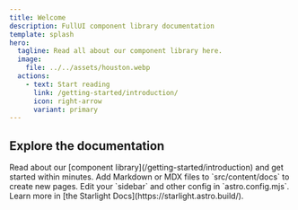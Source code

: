 ```yaml
---
title: Welcome
description: FullUI component library documentation
template: splash
hero:
  tagline: Read all about our component library here.
  image:
    file: ../../assets/houston.webp
  actions:
    - text: Start reading
      link: /getting-started/introduction/
      icon: right-arrow
      variant: primary
---
```



## Explore the documentation

<CardGrid>
  <Card title="Introduction" icon="information">
    Read about our [component library](/getting-started/introduction) and get
    started within minutes.
  </Card>
  <Card title="Add new content" icon="add-document">
    Add Markdown or MDX files to `src/content/docs` to create new pages.
  </Card>
  <Card title="Configure your site" icon="setting">
    Edit your `sidebar` and other config in `astro.config.mjs`.
  </Card>
  <Card title="Read the docs" icon="open-book">
    Learn more in [the Starlight Docs](https://starlight.astro.build/).
  </Card>
</CardGrid>
